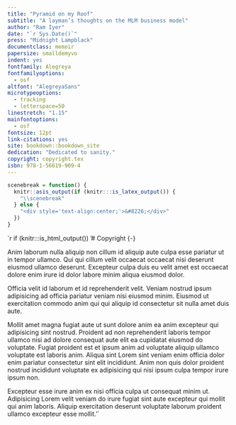 ```yaml
---
title: "Pyramid on my Roof"
subtitle: "A layman’s thoughts on the MLM business model"
author: "Ram Iyer"
date: "`r Sys.Date()`"
press: "Midnight Lampblack"
documentclass: memoir
papersize: smalldemyvo
indent: yes
fontfamily: Alegreya
fontfamilyoptions:
  - osf
altfont: "AlegreyaSans"
microtypeoptions:
  - tracking
  - letterspace=50
linestretch: "1.15"
mainfontoptions:
  - osf
fontsize: 12pt
link-citations: yes
site: bookdown::bookdown_site
dedication: "Dedicated to sanity."
copyright: copyright.tex
isbn: 978-1-56619-909-4
---
```


```r
scenebreak = function() {
  knitr::asis_output(if (knitr:::is_latex_output()) {
    "\\scenebreak"
  } else {
    "<div style='text-align:center;'>&#8226;</div>"
  })
}
```

`r if (knitr:::is_html_output()) '# Copyright {-}

Anim laborum nulla aliquip non cillum id aliquip aute culpa esse pariatur ut in tempor ullamco. Qui qui cillum velit occaecat occaecat nisi deserunt eiusmod ullamco deserunt. Excepteur culpa duis eu velit amet est occaecat dolore enim irure id dolor labore minim aliqua eiusmod dolor.

Officia velit id laborum et id reprehenderit velit. Veniam nostrud ipsum adipisicing ad officia pariatur veniam nisi eiusmod minim. Eiusmod ut exercitation commodo anim qui qui aliquip id consectetur sit nulla amet duis aute.

Mollit amet magna fugiat aute ut sunt dolore anim ea anim excepteur qui adipisicing sint nostrud. Proident ad non reprehenderit laboris tempor ullamco nisi ad dolore consequat aute elit ea cupidatat eiusmod do voluptate. Fugiat proident est et ipsum anim ad voluptate aliquip ullamco voluptate est laboris anim. Aliqua sint Lorem sint veniam enim officia dolor enim pariatur consectetur sint elit incididunt. Anim non quis dolor proident nostrud incididunt voluptate ex adipisicing qui nisi ipsum culpa tempor irure ipsum non.

Excepteur esse irure anim ex nisi officia culpa ut consequat minim ut. Adipisicing Lorem velit veniam do irure fugiat sint aute excepteur qui mollit qui anim laboris. Aliquip exercitation deserunt voluptate laborum proident ullamco excepteur esse mollit.'`
